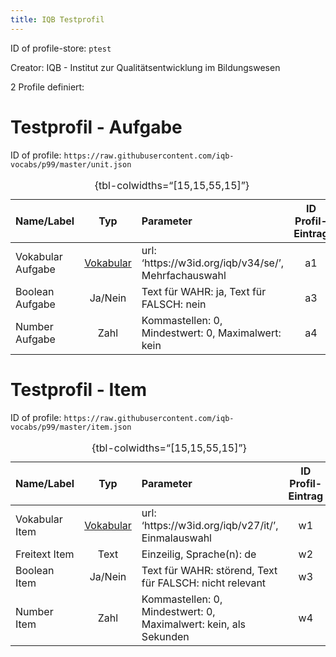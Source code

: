 ```yaml
---
title: IQB Testprofil
---
```


ID of profile-store: `ptest`

Creator: IQB - Institut zur Qualitätsentwicklung im Bildungswesen

2 Profile definiert:

# Testprofil - Aufgabe

ID of profile: `https://raw.githubusercontent.com/iqb-vocabs/p99/master/unit.json`

| Name/Label | Typ | Parameter | ID Profil-Eintrag |
| :--- | :---: | :--- | :---: |
| Vokabular Aufgabe | [Vokabular](https://w3id.org/iqb/v34/se/) | url: 'https://w3id.org/iqb/v34/se/', Mehrfachauswahl | a1 |
| Boolean Aufgabe | Ja/Nein | Text für WAHR: ja, Text für FALSCH: nein | a3 |
| Number Aufgabe | Zahl | Kommastellen: 0, Mindestwert: 0, Maximalwert: kein | a4 |

: {tbl-colwidths="[15,15,55,15]"}

# Testprofil - Item

ID of profile: `https://raw.githubusercontent.com/iqb-vocabs/p99/master/item.json`

| Name/Label | Typ | Parameter | ID Profil-Eintrag |
| :--- | :---: | :--- | :---: |
| Vokabular Item | [Vokabular](https://w3id.org/iqb/v27/it/) | url: 'https://w3id.org/iqb/v27/it/', Einmalauswahl | w1 |
| Freitext Item | Text | Einzeilig, Sprache(n): de   | w2 |
| Boolean Item | Ja/Nein | Text für WAHR: störend, Text für FALSCH: nicht relevant | w3 |
| Number Item | Zahl | Kommastellen: 0, Mindestwert: 0, Maximalwert: kein, als Sekunden | w4 |

: {tbl-colwidths="[15,15,55,15]"}

